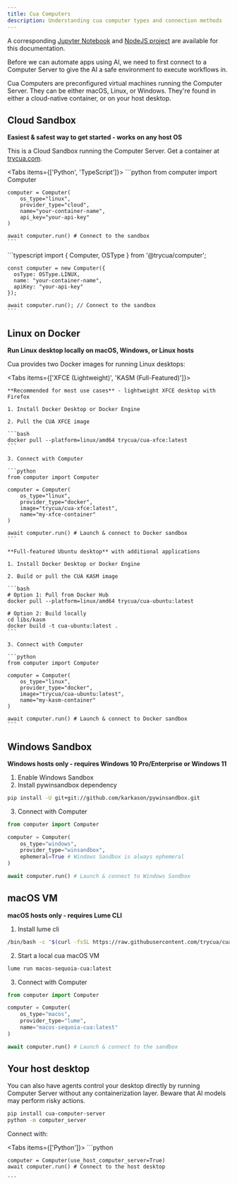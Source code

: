 ```yaml
---
title: Cua Computers
description: Understanding cua computer types and connection methods
---
```


<Callout>A corresponding <a href="https://github.com/trycua/cua/blob/main/notebooks/computer_nb.ipynb" target="_blank">Jupyter Notebook</a> and <a href="https://github.com/trycua/cua/tree/main/examples/computer-example-ts" target="_blank">NodeJS project</a> are available for this documentation.</Callout>

Before we can automate apps using AI, we need to first connect to a Computer Server to give the AI a safe environment to execute workflows in.

Cua Computers are preconfigured virtual machines running the Computer Server. They can be either macOS, Linux, or Windows. They're found in either a cloud-native container, or on your host desktop.

## Cloud Sandbox

**Easiest & safest way to get started - works on any host OS**

This is a Cloud Sandbox running the Computer Server. Get a container at [trycua.com](https://www.trycua.com/).

<Tabs items={['Python', 'TypeScript']}>
  <Tab value="Python">
    ```python
    from computer import Computer

    computer = Computer(
        os_type="linux",
        provider_type="cloud",
        name="your-container-name",
        api_key="your-api-key"
    )

    await computer.run() # Connect to the sandbox
    ```

  </Tab>
  <Tab value="TypeScript">
    ```typescript
    import { Computer, OSType } from '@trycua/computer';

    const computer = new Computer({
      osType: OSType.LINUX,
      name: "your-container-name",
      apiKey: "your-api-key"
    });

    await computer.run(); // Connect to the sandbox
    ```

  </Tab>
</Tabs>

## Linux on Docker

**Run Linux desktop locally on macOS, Windows, or Linux hosts**

Cua provides two Docker images for running Linux desktops:

<Tabs items={['XFCE (Lightweight)', 'KASM (Full-Featured)']}>
  <Tab value="XFCE (Lightweight)">

    **Recommended for most use cases** - lightweight XFCE desktop with Firefox

    1. Install Docker Desktop or Docker Engine

    2. Pull the CUA XFCE image

    ```bash
    docker pull --platform=linux/amd64 trycua/cua-xfce:latest
    ```

    3. Connect with Computer

    ```python
    from computer import Computer

    computer = Computer(
        os_type="linux",
        provider_type="docker",
        image="trycua/cua-xfce:latest",
        name="my-xfce-container"
    )

    await computer.run() # Launch & connect to Docker sandbox
    ```

  </Tab>
  <Tab value="KASM (Full-Featured)">

    **Full-featured Ubuntu desktop** with additional applications

    1. Install Docker Desktop or Docker Engine

    2. Build or pull the CUA KASM image

    ```bash
    # Option 1: Pull from Docker Hub
    docker pull --platform=linux/amd64 trycua/cua-ubuntu:latest

    # Option 2: Build locally
    cd libs/kasm
    docker build -t cua-ubuntu:latest .
    ```

    3. Connect with Computer

    ```python
    from computer import Computer

    computer = Computer(
        os_type="linux",
        provider_type="docker",
        image="trycua/cua-ubuntu:latest",
        name="my-kasm-container"
    )

    await computer.run() # Launch & connect to Docker sandbox
    ```

  </Tab>
</Tabs>

## Windows Sandbox

**Windows hosts only - requires Windows 10 Pro/Enterprise or Windows 11**

1. Enable Windows Sandbox
2. Install pywinsandbox dependency

```bash
pip install -U git+git://github.com/karkason/pywinsandbox.git
```

3. Connect with Computer

```python
from computer import Computer

computer = Computer(
    os_type="windows",
    provider_type="winsandbox",
    ephemeral=True # Windows Sandbox is always ephemeral
)

await computer.run() # Launch & connect to Windows Sandbox
```

## macOS VM

**macOS hosts only - requires Lume CLI**

1. Install lume cli

```bash
/bin/bash -c "$(curl -fsSL https://raw.githubusercontent.com/trycua/cua/main/libs/lume/scripts/install.sh)"
```

2. Start a local cua macOS VM

```bash
lume run macos-sequoia-cua:latest
```

3. Connect with Computer

```python
from computer import Computer

computer = Computer(
    os_type="macos",
    provider_type="lume",
    name="macos-sequoia-cua:latest"
)

await computer.run() # Launch & connect to the sandbox
```

## Your host desktop

You can also have agents control your desktop directly by running Computer Server without any containerization layer. Beware that AI models may perform risky actions.

```bash
pip install cua-computer-server
python -m computer_server
```

Connect with:

<Tabs items={['Python']}>
  <Tab value="Python">
    ```python

    computer = Computer(use_host_computer_server=True)
    await computer.run() # Connect to the host desktop

    ```

  </Tab>
</Tabs>
